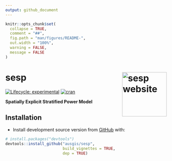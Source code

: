 ```yaml
---
output: github_document
---
```


<!-- README.md is generated from README.Rmd. Please edit that file -->

```r
knitr::opts_chunk$set(
  collapse = TRUE,
  comment = "##",
  fig.path = "man/figures/README-",
  out.width = "100%",
  warning = FALSE,
  message = FALSE
)
```

# sesp <a href="https://ausgis.github.io/sesp/"><img src="man/figures/logo.png" align="right" height="139" alt="sesp website" /></a>

<!-- badges: start -->
[![Lifecycle: experimental](https://img.shields.io/badge/lifecycle-experimental-cyan.svg)](https://lifecycle.r-lib.org/articles/stages.html#experimental)
[![cran](https://www.r-pkg.org/badges/version/sesp)](https://CRAN.R-project.org/package=sesp)
<!-- badges: end -->

**Spatially Explicit Stratified Power Model**

## Installation

<!-- - Install from [CRAN](https://CRAN.R-project.org/package=sesp) with: -->

<!-- ``` r -->
<!-- install.packages("sesp") -->
<!-- ``` -->

<!-- - Install development binary version from [R-universe](https://ausgis.r-universe.dev/sesp) with: -->

<!-- ``` r -->
<!-- install.packages('sesp', -->
<!--                  repos = c("https://ausgis.r-universe.dev", -->
<!--                            "https://cloud.r-project.org"), -->
<!--                  dep = TRUE) -->
<!-- ``` -->

- Install development source version from [GitHub](https://github.com/ausgis/sesp) with:

``` r
# install.packages("devtools")
devtools::install_github("ausgis/sesp",
                         build_vignettes = TRUE,
                         dep = TRUE)
```
